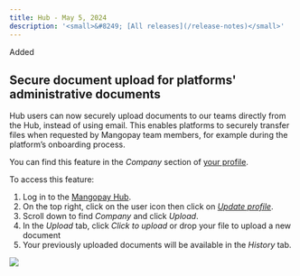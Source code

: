 ```yaml
---
title: Hub - May 5, 2024
description: '<small>&#8249; [All releases](/release-notes)</small>'
---
```


<div class="pill pill-green">Added</div>  

## Secure document upload for platforms' administrative documents

Hub users can now securely upload documents to our teams directly from the Hub, instead of using email. This enables platforms to securely transfer files when requested by Mangopay team members, for example during the platform’s onboarding process.

You can find this feature in the _Company_ section of <a href="https://hub.mangopay.com/user-profile">your profile</a>.

To access this feature:

1. Log in to the <a href="https://hub.mangopay.com/">Mangopay Hub</a>.
2. On the top right, click on the user icon then click on _<a href="https://hub.mangopay.com/user-profile">Update profile</a>_.
3. Scroll down to find _Company_ and click _Upload_.
4. In the _Upload_ tab, click _Click to upload_ or drop your file to upload a new document
5. Your previously uploaded documents will be available in the _History_ tab. 

<img src="/images/release-note_hub_2024-05-23.png" />